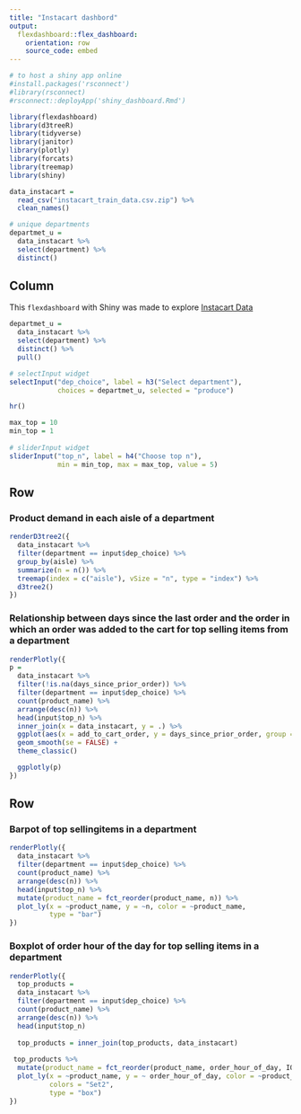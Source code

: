 ```yaml
---
title: "Instacart dashbord"
output: 
  flexdashboard::flex_dashboard:
    orientation: row
    source_code: embed
---
```


```r
# to host a shiny app online
#install.packages('rsconnect')
#library(rsconnect)
#rsconnect::deployApp('shiny_dashboard.Rmd')

library(flexdashboard)
library(d3treeR)
library(tidyverse)
library(janitor)
library(plotly)
library(forcats)
library(treemap)
library(shiny)
```

```r
data_instacart = 
  read_csv("instacart_train_data.csv.zip") %>%
  clean_names()

# unique departments
departmet_u = 
  data_instacart %>%
  select(department) %>%
  distinct()
```


Column {.sidebar}
-----------------------------------------------------------------------
This `flexdashboard` with Shiny was made to explore [Instacart Data](http://jeffgoldsmith.com/DSI/dataset_instacart.html)

```r
departmet_u = 
  data_instacart %>%
  select(department) %>%
  distinct() %>%
  pull()

# selectInput widget
selectInput("dep_choice", label = h3("Select department"),
            choices = departmet_u, selected = "produce")

hr()

max_top = 10
min_top = 1
  
# sliderInput widget
sliderInput("top_n", label = h4("Choose top n"), 
            min = min_top, max = max_top, value = 5)
```



Row
-----------------------------------------------------------------------

### Product demand in each aisle of a department 

```r
renderD3tree2({
  data_instacart %>% 
  filter(department == input$dep_choice) %>%
  group_by(aisle) %>%
  summarize(n = n()) %>% 
  treemap(index = c("aisle"), vSize = "n", type = "index") %>% 
  d3tree2()
})
```

### Relationship between days since the last order and the order in which an order was added to the cart for top selling items from a department

```r
renderPlotly({
p =
  data_instacart %>% 
  filter(!is.na(days_since_prior_order)) %>%
  filter(department == input$dep_choice) %>%
  count(product_name) %>% 
  arrange(desc(n)) %>%
  head(input$top_n) %>%
  inner_join(x = data_instacart, y = .) %>% 
  ggplot(aes(x = add_to_cart_order, y = days_since_prior_order, group = product_name, color = product_name)) +
  geom_smooth(se = FALSE) +
  theme_classic() 

  ggplotly(p)
})
```

Row
-----------------------------------------------------------------------

### Barpot of top sellingitems in a department

```r
renderPlotly({
  data_instacart %>%
  filter(department == input$dep_choice) %>%
  count(product_name) %>% 
  arrange(desc(n)) %>%
  head(input$top_n) %>%
  mutate(product_name = fct_reorder(product_name, n)) %>% 
  plot_ly(x = ~product_name, y = ~n, color = ~product_name, 
          type = "bar")
})
```

### Boxplot of order hour of the day for top selling items in a department

```r
renderPlotly({
  top_products =
  data_instacart %>%
  filter(department == input$dep_choice) %>%
  count(product_name) %>% 
  arrange(desc(n)) %>%
  head(input$top_n) 
  
  top_products = inner_join(top_products, data_instacart)  
  
 top_products %>%
  mutate(product_name = fct_reorder(product_name, order_hour_of_day, IQR)) %>% 
  plot_ly(x = ~product_name, y = ~ order_hour_of_day, color = ~product_name,
          colors = "Set2",
          type = "box") 
})
```

